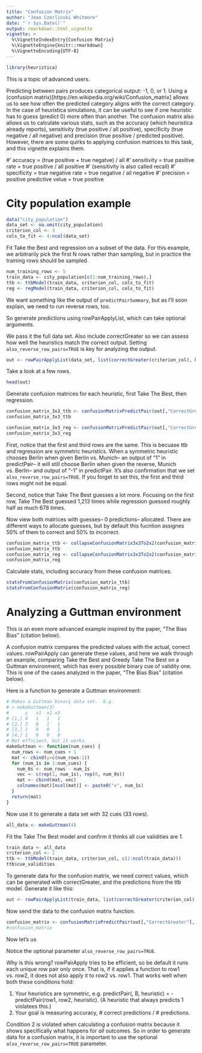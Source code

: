 ```yaml
---
title: "Confusion Matrix"
author: "Jean Czerlinski Whitmore"
date: "`r Sys.Date()`"
output: rmarkdown::html_vignette
vignette: >
  %\VignetteIndexEntry{Confusion Matrix}
  %\VignetteEngine{knitr::rmarkdown}
  %\VignetteEncoding{UTF-8}
---
```


```r
library(heuristica)
```


This is a topic of advanced users.

Predicting between pairs produces categorical output: -1, 0, or 1.  Using a (confusion matrix)[https://en.wikipedia.org/wiki/Confusion_matrix] allows us to see how often the predicted category aligns with the correct category.  In the case of heuristica simulations, it can be useful to see if one heuristic has to guess (predict 0) more often than another.  The confusion matrix also allows us to calculate various stats, such as the accuracy (which heuristica already reports), sensitivity (true positive / all positive), specificity (true negative / all negative) and precision (true positive / predicted positive).  However, there are some quirks to applying confusion matrices to this task, and this vignette explains them.


#' accuracy = (true positive + true negatve) / all
#' sensitivity = true pasitive rate = true positive / all positive
#'   (sensitivity is also called recall)
#' specificity = true negative rate = true negative / all negative
#' precision = positive predictive velue = true positive

# City population example

```r
data("city_population")
data_set <- na.omit(city_population)
criterion_col <- 3
cols_to_fit <- 4:ncol(data_set)
```

Fit Take the Best and regression on a subset of the data.  For this example, we arbitrarily pick the first N rows rather than sampling, but in practice the training rows should be sampled.

```r
num_training_rows <- 5
train_data <- city_population[c(1:num_training_rows),]
ttb <- ttbModel(train_data, criterion_col, cols_to_fit)
reg <- regModel(train_data, criterion_col, cols_to_fit)
```


We want something like the output of `predictPairSummary`, but as I'll soon explain, we need to run reverse rows, too.

So generate predictions using rowPairApplyList, which can take optional arguments.

We pass it the full data set.  Also include correctGreater so we can assess how well the heuristics match the correct output.
Setting `also_reverse_row_pairs=TRUE` is key for analyzing the output.

```r
out <- rowPairApplyList(data_set, list(correctGreater(criterion_col), heuristics(ttb, reg)), also_reverse_row_pairs=TRUE)
```

Take a look at a few rows.
```r
head(out)
```

Generate confusion matrices for each heuristic, first Take The Best, then regression.
```r
confusion_matrix_3x3_ttb <- confusionMatrixPredictPair(out[,"CorrectGreater"], out[,"ttbModel"])
confusion_matrix_3x3_ttb

confusion_matrix_3x3_reg <- confusionMatrixPredictPair(out[,"CorrectGreater"], out[,"regModel"])
confusion_matrix_3x3_reg
```

First, notice that the first and third rows are the same.  This is becuase ttb and regression are symmetric heuristics.  When a symmetric heuristic chooses Berlin when given Berlin vs. Munich-- an output of "1" in predictPair-- it will still choose Berlin when given the reverse, Munich vs. Berlin-- and output of "-1" in predictPair.  It's also confirmation that we set `also_reverse_row_pairs=TRUE`.  If you forget to set this, the first and third rows might not be equal.

Second, notice that Take The Best guesses a lot more.  Focusing on the first row, Take The Best guessed 1,213 times while regression guessed roughly half as much 678 times.

Now view both matrices with guesses-- 0 predictions-- allocated.  There are different ways to allocate guesses, but by default this fucntion assignes 50% of them to correct and 50% to incorrect.
```r
confusion_matrix_ttb <- collapseConfusionMatrix3x3To2x2(confusion_matrix_3x3_ttb)
confusion_matrix_ttb
confusion_matrix_reg <- collapseConfusionMatrix3x3To2x2(confusion_matrix_3x3_reg)
confusion_matrix_reg
```


Calculate stats, including accuracy from these confusion matrices.

```r
statsFromConfusionMatrix(confusion_matrix_ttb)
statsFromConfusionMatrix(confusion_matrix_reg)
```


# Analyzing a Guttman environment

This is an even more advanced example inspired by the paper, "The Bias Bias" (citation below).

A confusion matrix compares the predicted values with the actual, correct values.  rowPairApply can generate these values, and here we walk through an example, comparing Take the Best and Greedy Take The Best on a Guttman environment, which has every possible binary cue of validity one.  This is one of the cases analyzed in the paper, "The Bias Bias" (citation below).

Here is a function to generate a Guttman environment:
```r
# Makes a Guttman binary data set.  E.g.
# > makeGuttman(3)
#      y   x1  x2 x3
# [1,] 4   1   1   1
# [2,] 3   0   1   1
# [3,] 2   0   0   1
# [4,] 1   0   0   0
# Not efficient, but it works.
makeGuttman <- function(num_cues) {
  num_rows <- num_cues + 1
  mat <- cbind(y=c(num_rows:1))
  for (num_1s in 1:num_cues) {
    num_0s <- num_rows - num_1s
    vec <- c(rep(1, num_1s), rep(0, num_0s))
    mat <- cbind(mat, vec)
    colnames(mat)[ncol(mat)] <- paste0("x", num_1s)
  }
  return(mat)
}
```

Now use it to generate a data set with 32 cues (33 rows).
```r
all_data <- makeGuttman(4)
```

Fit the Take The Best model and confirm it thinks all cue validities are 1.
```r
train_data <- all_data
criterion_col <- 1
ttb <- ttbModel(train_data, criterion_col, c(2:ncol(train_data)))
ttb$cue_validities
```

To generate data for the confusion matrix, we need correct values, which can be generated with correctGreater, and the predictions from the ttb model.  Generate it like this:

```r
out <- rowPairApplyList(train_data, list(correctGreater(criterion_col), heuristics(ttb)), also_reverse_row_pairs=FALSE)
```

Now send the data to the confusion matrix function.

```r
confusion_matrix <- confusionMatrixPredictPair(out[,"CorrectGreater"], out[,"ttbModel"])
#confusion_matrix
```



Now let's us

Notice the optional parameter `also_reverse_row_pairs=TRUE`.

Why is this wrong?  rowPairApply tries to be efficient, so be default it runs each unique row pair only once.  That is, if it applies a function to row1 vs. row2, it does not also apply it to row2 vs. row1.  That works well when both these conditions hold:

1) Your heuristics are symmetric, e.g. predictPair(, B, heuristic) = -predictPair(row1, row2, heuristic).  (A heuristic that always predicts 1 violatees this.)
2) Your goal is measuring accuracy, # correct predictions / # predictions.

Condition 2 is violated when calculating a confusion matrix because it shows specifically what happens for _all_ outcomes.  So in order to generate data for a confusion matrix, it is important to use the optional `also_reverse_row_pairs=TRUE` parameter.


